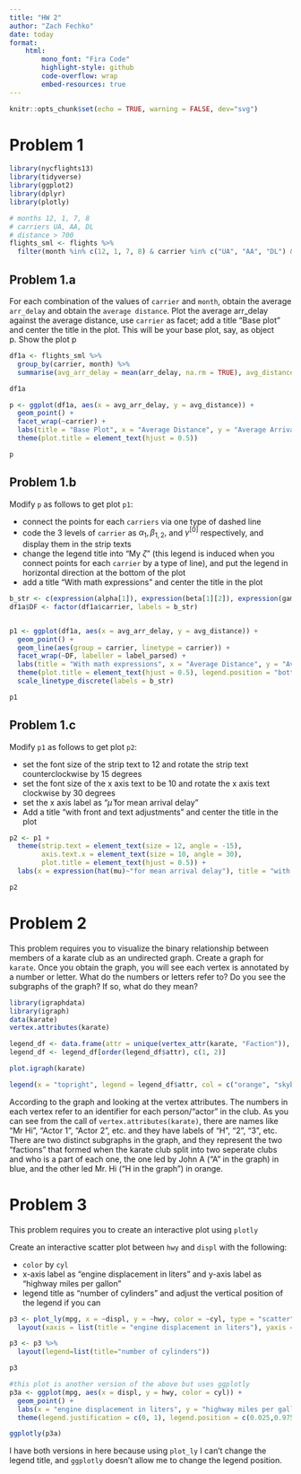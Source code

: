 ```yaml
---
title: "HW 2"
author: "Zach Fechko"
date: today
format:
    html:
        mono_font: "Fira Code"
        highlight-style: github
        code-overflow: wrap
        embed-resources: true
---
```


```r
knitr::opts_chunk$set(echo = TRUE, warning = FALSE, dev="svg")
```

# Problem 1

```r
library(nycflights13)
library(tidyverse)
library(ggplot2)
library(dplyr)
library(plotly)
```

```r
# months 12, 1, 7, 8
# carriers UA, AA, DL
# distance > 700
flights_sml <- flights %>%
  filter(month %in% c(12, 1, 7, 8) & carrier %in% c("UA", "AA", "DL") & distance > 700)
```

## Problem 1.a
For each combination of the values of `carrier` and `month`, obtain the average `arr_delay` and obtain the `average distance`. Plot the average arr_delay against the average distance, use `carrier` as facet; add a title “Base plot” and center the title in the plot. This will be your base plot, say, as object p. Show the plot p

```r
df1a <- flights_sml %>%
  group_by(carrier, month) %>%
  summarise(avg_arr_delay = mean(arr_delay, na.rm = TRUE), avg_distance = mean(distance, na.rm = TRUE))

df1a

p <- ggplot(df1a, aes(x = avg_arr_delay, y = avg_distance)) +
  geom_point() +
  facet_wrap(~carrier) +
  labs(title = "Base Plot", x = "Average Distance", y = "Average Arrival Delay") +
  theme(plot.title = element_text(hjust = 0.5))

p
```

## Problem 1.b
Modify `p` as follows to get plot `p1`:  

- connect the points for each `carriers` via one type of dashed line
- code the 3 levels of `carrier` as $\alpha_1, \beta_{1, 2},$ and $\gamma^{[0]}$ respectively, and display them in the strip texts
- change the legend title into "My $\zeta$" (this legend is induced when you connect points for each `carrier` by a type of line), and put the legend in horizontal direction at the bottom of the plot
- add a title "With math expressions" and center the title in the plot

```r
b_str <- c(expression(alpha[1]), expression(beta[1][2]), expression(gamma^0))
df1a$DF <- factor(df1a$carrier, labels = b_str)


p1 <- ggplot(df1a, aes(x = avg_arr_delay, y = avg_distance)) +
  geom_point() +
  geom_line(aes(group = carrier, linetype = carrier)) +
  facet_wrap(~DF, labeller = label_parsed) +
  labs(title = "With math expressions", x = "Average Distance", y = "Average Arrival Delay", linetype = expression(My~zeta)) +
  theme(plot.title = element_text(hjust = 0.5), legend.position = "bottom", legend.direction = "horizontal") +
  scale_linetype_discrete(labels = b_str)

p1
```


## Problem 1.c
Modify `p1` as follows to get plot `p2`:

- set the font size of the strip text to 12 and rotate the strip text counterclockwise by 15 degrees
- set the font size of the x axis text to be 10 and rotate the x axis text clockwise by 30 degrees
- set the x axis label as "$\hat{\mu}$ for mean arrival delay"
- Add a title "with front and text adjustments" and center the title in the plot

```r
p2 <- p1 +
  theme(strip.text = element_text(size = 12, angle = -15),
        axis.text.x = element_text(size = 10, angle = 30),
        plot.title = element_text(hjust = 0.5)) +
  labs(x = expression(hat(mu)~"for mean arrival delay"), title = "with front and text adjustments")

p2
```

# Problem 2
This problem requires you to visualize the binary relationship between members of a karate club as an undirected graph. Create a graph for `karate`. Once you obtain the graph, you will see each vertex is annotated by a number or letter. What do the numbers or letters refer to? Do you see the subgraphs of the graph? If so, what do they mean?

```r
library(igraphdata)
library(igraph)
data(karate)
vertex.attributes(karate)

legend_df <- data.frame(attr = unique(vertex_attr(karate, "Faction")), color = unique(V(karate)$color))
legend_df <- legend_df[order(legend_df$attr), c(1, 2)]

plot.igraph(karate)

legend(x = "topright", legend = legend_df$attr, col = c("orange", "skyblue"), title = "Faction", bty = "n", pch = 19)
```


According to the graph and looking at the vertex attributes. The numbers in each vertex refer to an identifier for each person/"actor" in the club. As you can see from the call of `vertex.attributes(karate)`, there are names like "Mr Hi", "Actor 1", "Actor 2", etc. and they have labels of "H", "2", "3", etc. There are two distinct subgraphs in the graph, and they represent the two "factions" that formed when the karate club split into two seperate clubs and who is a part of each one, the one led by John A ("A" in the graph) in blue, and the other led Mr. Hi ("H in the graph") in orange.

# Problem 3
This problem requires you to create an interactive plot using `plotly`

Create an interactive scatter plot between `hwy` and `displ` with the following:  

- `color` by `cyl`
- x-axis label as "engine displacement in liters" and y-axis label as "highway miles per gallon"
- legend title as "number of cylinders" and adjust the vertical position of the legend if you can


```r
p3 <- plot_ly(mpg, x = ~displ, y = ~hwy, color = ~cyl, type = "scatter", mode="markers") %>%
  layout(xaxis = list(title = "engine displacement in liters"), yaxis = list(title = "highway miles per gallon"))

p3 <- p3 %>%
  layout(legend=list(title="number of cylinders"))

p3

#this plot is another version of the above but uses ggplotly
p3a <- ggplot(mpg, aes(x = displ, y = hwy, color = cyl)) +
  geom_point() +
  labs(x = "engine displacement in liters", y = "highway miles per gallon", color = "number of cylinders") +
  theme(legend.justification = c(0, 1), legend.position = c(0.025,0.975))

ggplotly(p3a)
```

:::{.callout-note}
I have both versions in here because using `plot_ly` I can't change the legend title, and `ggplotly` doesn't allow me to change the legend position.
:::